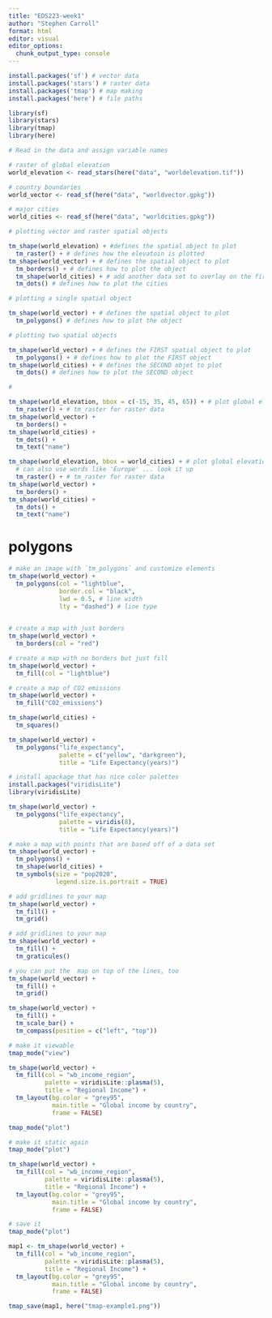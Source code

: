 ```yaml
---
title: "EDS223-week1"
author: "Stephen Carroll"
format: html
editor: visual
editor_options: 
  chunk_output_type: console
---
```



```r
install.packages('sf') # vector data
install.packages('stars') # raster data
install.packages('tmap') # map making
install.packages('here') # file paths
```

```r
library(sf)
library(stars)
library(tmap)
library(here)
```

```r
# Read in the data and assign variable names

# raster of global elevation
world_elevation <- read_stars(here("data", "worldelevation.tif"))

# country boundaries
world_vector <- read_sf(here("data", "worldvector.gpkg"))

# major cities
world_cities <- read_sf(here("data", "worldcities.gpkg"))
```

```r
# plotting vector and raster spatial objects

tm_shape(world_elevation) + #defines the spatial object to plot
  tm_raster() + # defines how the elevatoin is plotted
tm_shape(world_vector) + # defines the spatial object to plot
  tm_borders() + # defines how to plot the object
  tm_shape(world_cities) + # add another data set to overlay on the first object
  tm_dots() # defines how to plot the cities
```

```r
# plotting a single spatial object

tm_shape(world_vector) + # defines the spatial object to plot
  tm_polygons() # defines how to plot the object
```


```r
# plotting two spatial objects

tm_shape(world_vector) + # defines the FIRST spatial object to plot
  tm_polygons() + # defines how to plot the FIRST object
tm_shape(world_cities) + # defines the SECOND objet to plot
  tm_dots() # defines how to plot the SECOND object
```

```r
# 

tm_shape(world_elevation, bbox = c(-15, 35, 45, 65)) + # plot global elevations with specifc area restriction
  tm_raster() + # tm_raster for raster data
tm_shape(world_vector) +
  tm_borders() +
tm_shape(world_cities) +
  tm_dots() +
  tm_text("name")
```

```r

tm_shape(world_elevation, bbox = world_cities) + # plot global elevations with specifc area by another layer
  # can also use words like 'Europe' ... look it up
  tm_raster() + # tm_raster for raster data
tm_shape(world_vector) +
  tm_borders() +
tm_shape(world_cities) +
  tm_dots() +
  tm_text("name")
```
# polygons
```r
# make an image with `tm_polygons` and customize elements
tm_shape(world_vector) +
  tm_polygons(col = "lightblue",
              border.col = "black",
              lwd = 0.5, # line width
              lty = "dashed") # line type
              
```

```r
# create a map with just borders
tm_shape(world_vector) +
  tm_borders(col = "red")
```

```r
# create a map with no borders but just fill
tm_shape(world_vector) +
  tm_fill(col = "lightblue")
```


```r
# create a map of CO2 emissions
tm_shape(world_vector) +
  tm_fill("CO2_emissions")
```

```r
tm_shape(world_cities) +
  tm_squares()
```

```r
tm_shape(world_vector) +
  tm_polygons("life_expectancy",
              palette = c("yellow", "darkgreen"),
              title = "Life Expectancy(years)")
```

```r
# install apackage that has nice color palettes
install.packages("viridisLite")
library(viridisLite)
```

```r
tm_shape(world_vector) +
  tm_polygons("life_expectancy",
              palette = viridis(8),
              title = "Life Expectancy(years)")
```

```r
# make a map with points that are based off of a data set
tm_shape(world_vector) +
  tm_polygons() +
  tm_shape(world_cities) +
  tm_symbols(size = "pop2020",
             legend.size.is.portrait = TRUE)
```

```r
# add gridlines to your map
tm_shape(world_vector) +
  tm_fill() +
  tm_grid()
```

```r
# add gridlines to your map
tm_shape(world_vector) +
  tm_fill() +
  tm_graticules()
```

```r
# you can put the  map on top of the lines, too
tm_shape(world_vector) +
  tm_fill() +
  tm_grid()
```

```r
tm_shape(world_vector) +
  tm_fill() +
  tm_scale_bar() +
  tm_compass(position = c("left", "top"))
```

```r
# make it viewable
tmap_mode("view")

tm_shape(world_vector) +
  tm_fill(col = "wb_income_region",
          palette = viridisLite::plasma(5),
          title = "Regional Income") +
  tm_layout(bg.color = "grey95",
            main.title = "Global income by country",
            frame = FALSE)

tmap_mode("plot")
```

```r
# make it static again
tmap_mode("plot")

tm_shape(world_vector) +
  tm_fill(col = "wb_income_region",
          palette = viridisLite::plasma(5),
          title = "Regional Income") +
  tm_layout(bg.color = "grey95",
            main.title = "Global income by country",
            frame = FALSE)

```

```r
# save it
tmap_mode("plot")

map1 <- tm_shape(world_vector) +
  tm_fill(col = "wb_income_region",
          palette = viridisLite::plasma(5),
          title = "Regional Income") +
  tm_layout(bg.color = "grey95",
            main.title = "Global income by country",
            frame = FALSE)

tmap_save(map1, here("tmap-example1.png"))
```













